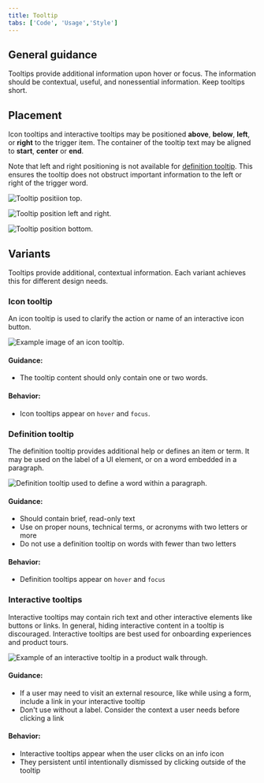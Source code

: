 ```yaml
---
title: Tooltip
tabs: ['Code', 'Usage','Style']
---
```


## General guidance

Tooltips provide additional information upon hover or focus. The information should be contextual, useful, and nonessential information. Keep tooltips short.

## Placement

Icon tooltips and interactive tooltips may be positioned **above**, **below**, **left**, or **right** to the trigger item. The container of the tooltip text may be aligned to **start**, **center** or **end**.

Note that left and right positioning is not available for [definition tooltip](#definition-tooltip). This ensures the tooltip does not obstruct important information to the left or right of the trigger word.

<ImageComponent cols="8" >

![Tooltip positiion top.](images/tooltip-usage-1-top.png)

</ImageComponent>

<ImageComponent cols="8" >

![Tooltip position left and right.](images/tooltip-usage-1-left-right.png)

</ImageComponent>

<ImageComponent cols="8" >

![Tooltip position bottom.](images/tooltip-usage-1-bottom.png)

</ImageComponent>


## Variants

Tooltips provide additional, contextual information. Each variant achieves this for different design needs.

### Icon tooltip

An icon tooltip is used to clarify the action or name of an interactive icon button.

<ImageComponent cols="8" >

![Example image of an icon tooltip.](images/tooltip-usage-1.png)

</ImageComponent>

#### Guidance:

* The tooltip content should only contain one or two words.

#### Behavior:

* Icon tooltips appear on `hover` and `focus`.

### Definition tooltip

The definition tooltip provides additional help or defines an item or term. It may be used on the label of a UI element, or on a word embedded in a paragraph.

<ImageComponent cols="8"  caption="Definition tooltip used within a paragraph.">

![Definition tooltip used to define a word within a paragraph.](images/definition_tooltip_image.png)

</ImageComponent>

#### Guidance:

* Should contain brief, read-only text
* Use on proper nouns, technical terms, or acronyms with two letters or more
* Do not use a definition tooltip on words with fewer than two letters

#### Behavior:

* Definition tooltips appear on `hover` and `focus`


### Interactive tooltips

Interactive tooltips may contain rich text and other interactive elements like buttons or links. In general, hiding interactive content in a tooltip is discouraged. Interactive tooltips are best used for onboarding experiences and product tours.


<ImageComponent cols="8"  caption="Example of an interactive tooltip in a product walk through.">

![Example of an interactive tooltip in a product walk through.](images/tooltip-usage-3-v2.png)

</ImageComponent>


#### Guidance:

* If a user may need to visit an external resource, like while using a form, include a link in your interactive tooltip
* Don't use without a label. Consider the context a user needs before clicking a link

#### Behavior:

* Interactive tooltips appear when the user clicks on an info icon
* They persistent until intentionally dismissed by clicking outside of the tooltip
